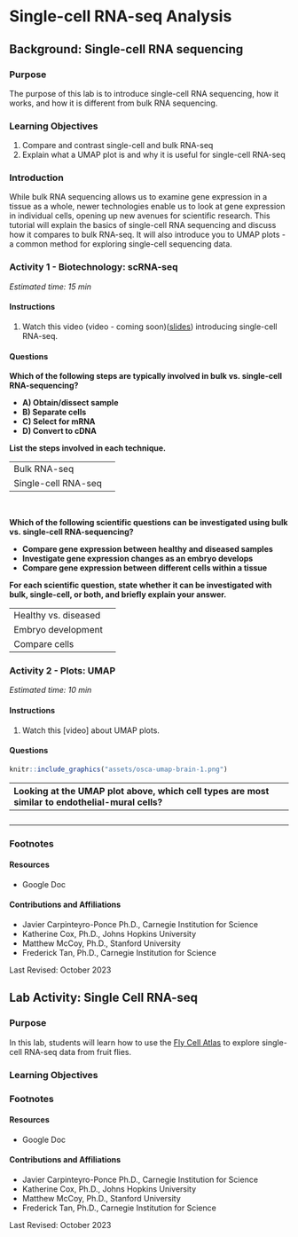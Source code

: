 # Single-cell RNA-seq Analysis

## Background: Single-cell RNA sequencing

### Purpose

The purpose of this lab is to introduce single-cell RNA sequencing, how it works, and how it is different from bulk RNA sequencing.

### Learning Objectives

1. Compare and contrast single-cell and bulk RNA-seq
1. Explain what a UMAP plot is and why it is useful for single-cell RNA-seq

### Introduction

While bulk RNA sequencing allows us to examine gene expression in a tissue as a whole, newer technologies enable us to look at gene expression in individual cells, opening up new avenues for scientific research. This tutorial will explain the basics of single-cell RNA sequencing and discuss how it compares to bulk RNA-seq. It will also introduce you to UMAP plots - a common method for exploring single-cell sequencing data.


### Activity 1 - Biotechnology: scRNA-seq

*Estimated time: 15  min*

#### Instructions

1. Watch this video (video - coming soon)([slides](https://docs.google.com/presentation/d/1axiRC66t6HYkCPzmxNdHXWqR5OpwPfiZxOkocrxji54/)) introducing single-cell RNA-seq.

#### Questions

**Which of the following steps are typically involved in bulk vs. single-cell RNA-sequencing?**

- **A) Obtain/dissect sample**
- **B) Separate cells**
- **C) Select for mRNA**
- **D) Convert to cDNA**

**List the steps involved in each technique.**

| | |
|:-|:-|
| Bulk RNA-seq | |
| Single-cell RNA-seq | |

<br>

**Which of the following scientific questions can be investigated using bulk vs. single-cell RNA-sequencing?**

- **Compare gene expression between healthy and diseased samples**
- **Investigate gene expression changes as an embryo develops**
- **Compare gene expression between different cells within a tissue**

**For each scientific question, state whether it can be investigated with bulk, single-cell, or both, and briefly explain your answer.**

| | |
|:-|:-|
| Healthy vs. diseased | |
| Embryo development | |
| Compare cells | |

### Activity 2 - Plots: UMAP

*Estimated time: 10  min*

#### Instructions

1. Watch this [video] about UMAP plots.

#### Questions

```r

knitr::include_graphics("assets/osca-umap-brain-1.png")
```

| Looking at the UMAP plot above, which cell types are most similar to endothelial-mural cells? |
|:-|
| <br> |

### Footnotes

#### Resources

- Google Doc

#### Contributions and Affiliations

- Javier Carpinteyro-Ponce Ph.D., Carnegie Institution for Science
- Katherine Cox, Ph.D., Johns Hopkins University
- Matthew McCoy, Ph.D., Stanford University
- Frederick Tan, Ph.D., Carnegie Institution for Science

Last Revised: October 2023


## Lab Activity: Single Cell RNA-seq

### Purpose

In this lab, students will learn how to use the [Fly Cell Atlas](https://flycellatlas.org/) to explore single-cell RNA-seq data from fruit flies.

### Learning Objectives

<!-- (these are just placeholders, copied from a different lab)

1. Use R to analyze HTSeq files
1. Create and analyze histograms from HTSeq files

### Introduction

Today’s lab will investigate how scientists use computer science to analyze RNA-seq data. In general, the sequences are first aligned to a reference genome. For RNA-seq, the sequences will align to exons of the expressed genes. The data you will look at today has already been processed using a program called HTSeq. This program aligns the sequences to the reference genome and counts how many sequences align to each gene, producing files known as HTSeq files. The more sequences that align to the gene, the higher the expression level of the gene. The following tutorial will walk you through how to analyze an HTSeq file using the programming language R.

The RNA-seq libraries from today’s lab are from: [eLife 2013;2:e00886 DOI: 10.7554/eLife.00886](https://elifesciences.org/articles/00886).  The paper analyzes genes expression in the drosophila midgut.

### Activity 1 - Introduction to RNA-seq Data Tutorial

*Estimated time: 20 min*

#### Instructions

1. Log into SciServer, click on compute and open your C-MOOR LearnR” container.
1. Start the “Introduction to RNA-seq Data” tutorial. Visit [SciServer Guides and FAQs](https://help.c-moor.org/t/sciserver-guides-and-faqs/22). if you need to jog your memory on how to do this.
1. To move through the activities click "Continue" at the bottom of the screen. When you are done with a topic, click "Next Topic" to move on.
1. This tutorial has small boxes in which you can enter and run short lines of code to analyze the data.
1. As you work through the tutorial, answer the questions below. When you get to “Try it Out!” move on to Activity 2.

#### Questions

| What are the two columns (V1 and V2) in an HT-seq file? What data is stored in each column? |
|:-|
| <br> |

<br>

| Explain what is readCount and what is GeneID |
|:-|
| <br> |

<br>

| Share a screenshot of the row showing the readCount of the lab gene in the “Reproduce Results for a Single Gene” section and explain in your own words what the code in your screenshot is doing. |
|:-|
| <br> |

### Activity 2 - Analyze an HT-seq file

*Estimated time: 15-20 min*

#### Instructions

1. In groups of two, analyze the HTSeq samples assigned to you.

| | Assigned Sample |
|:-|:-|
| Name | |
| Name | |

2. Use the code blocks on the "Try it out!" page to analyze the data.
    a. The codeblocks on the "Try it out!" page, has this code typed out for you:
        i. `readCounts <- read.table( "data/FILENAMEHERE.htseq")`
    a. Change `FILENAMEHERE` to the filename for your file. Once you have done this, **readCounts** will have the new HTSeq file loaded into it
        i. Example: `readCounts <- read.table( "data/SRR891602.htseq")`
1. The code above loads the data set into `readCounts`. If you run this code alone, nothing will happen. Try requesting some analysis to get a look at the data and answer the questions below.
1. Answer the questions below as you analyze the data. Consult the “Cheat Sheet” to figure out which code to use.

#### Questions

Determine the total reads across all genes, and the mean, median and max read counts for a single sample. Each student reports on one of the samples analyzed.

| Assigned Sample | |
|:-|:-|
| Total Reads | |
| Mean Read Count  | |
| Median Read Count  | |
| Max Read Count  | |

<br>

Look up the GeneID of the gene you presented on from the Biological Databases Lab. Use the filter command to find the readCount in both samples assigned to your group.

| How many reads does the gene have in your assigned dataset? |
|:-|
| Share a screenshot. |

<br>

| How many reads does the gene have in your partner's dataset? |
|:-|
| Share a screenshot. |

<br>

| Compare this number to the mean; is it average, high or low? |
|:-|
| <br> |

-->

### Footnotes

#### Resources

- Google Doc

#### Contributions and Affiliations

- Javier Carpinteyro-Ponce Ph.D., Carnegie Institution for Science
- Katherine Cox, Ph.D., Johns Hopkins University
- Matthew McCoy, Ph.D., Stanford University
- Frederick Tan, Ph.D., Carnegie Institution for Science

Last Revised: October 2023


